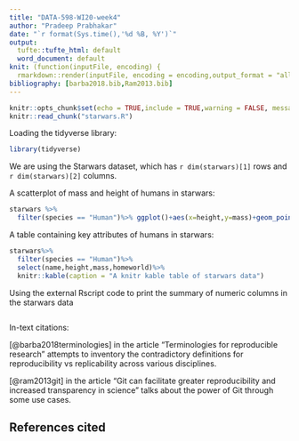 ```yaml
---
title: "DATA-598-WI20-week4"
author: "Pradeep Prabhakar"
date: "`r format(Sys.time(),'%d %B, %Y')`"
output:
  tufte::tufte_html: default
  word_document: default
knit: (function(inputFile, encoding) {
  rmarkdown::render(inputFile, encoding = encoding,output_format = "all") })
bibliography: [barba2018.bib,Ram2013.bib]
---
```


```r
knitr::opts_chunk$set(echo = TRUE,include = TRUE,warning = FALSE, message = FALSE)
knitr::read_chunk("starwars.R")
```


Loading the tidyverse library:
```r
library(tidyverse)
```


We are using the Starwars dataset, which has `r dim(starwars)[1]` rows and `r dim(starwars)[2]` columns.


A scatterplot of mass and height of humans in starwars:
```r
starwars %>%
  filter(species == "Human")%>% ggplot()+aes(x=height,y=mass)+geom_point()
```



A table containing key attributes of humans in starwars:
```r
starwars%>%
  filter(species == "Human")%>%
  select(name,height,mass,homeworld)%>%
  knitr::kable(caption = "A knitr kable table of starwars data")

```




Using the external Rscript code to print the summary of numeric columns in the starwars data
```r

```


In-text citations:

[@barba2018terminologies] in the article "Terminologies for reproducible research" attempts to inventory the contradictory definitions for reproducibility vs replicability across various disciplines.

[@ram2013git] in the article "Git can facilitate greater reproducibility and increased transparency in science" talks about the power of Git through some use cases.

## References cited

